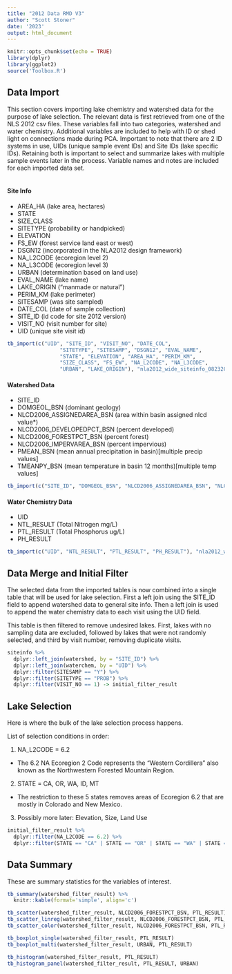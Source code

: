 ---
title: "2012 Data RMD V3"
author: "Scott Stoner"
date: '2023'
output: html_document
---

```{r setup, include=FALSE}
knitr::opts_chunk$set(echo = TRUE)
library(dplyr)
library(ggplot2)
source('Toolbox.R')
```

## Data Import

This section covers importing lake chemistry and watershed data for the purpose of lake selection. The relevant data is first retrieved from one of the NLS 2012 csv files. These variables fall into two categories, watershed and water chemistry. Additional variables are included to help with ID or shed light on connections made during PCA. Important to note that there are 2 ID systems in use, UIDs (unique sample event IDs) and Site IDs (lake specific IDs). Retaining both is important to select and summarize lakes with multiple sample events later in the process. Variable names and notes are included for each imported data set. \
\

#### Site Info

- AREA_HA (lake area, hectares)
- STATE
- SIZE_CLASS
- SITETYPE (probability or handpicked)
- ELEVATION
- FS_EW (forest service land east or west)
- DSGN12 (incorporated in the NLA2012 design framework)
- NA_L2CODE (ecoregion level 2)
- NA_L3CODE (ecoregion level 3)
- URBAN (determination based on land use)
- EVAL_NAME (lake name)
- LAKE_ORIGIN (“manmade or natural”)
- PERIM_KM (lake perimeter)
- SITESAMP (was site sampled)
- DATE_COL (date of sample collection)
- SITE_ID (id code for site 2012 version)
- VISIT_NO (visit number for site)
- UID (unique site visit id)

``` {r import_siteinfo}
tb_import(c("UID", "SITE_ID", "VISIT_NO", "DATE_COL",
                 "SITETYPE", "SITESAMP", "DSGN12", "EVAL_NAME",
                 "STATE", "ELEVATION", "AREA_HA", "PERIM_KM",
                 "SIZE_CLASS", "FS_EW", "NA_L2CODE", "NA_L3CODE",
                 "URBAN", "LAKE_ORIGIN"), "nla2012_wide_siteinfo_08232016.csv") -> siteinfo
```

#### Watershed Data

- SITE_ID
- DOMGEOL_BSN (dominant geology)
- NLCD2006_ASSIGNEDAREA_BSN (area within basin assigned nlcd value*)
- NLCD2006_DEVELOPEDPCT_BSN (percent developed)
- NLCD2006_FORESTPCT_BSN (percent forest)
- NLCD2006_IMPERVAREA_BSN (percent impervious)
- PMEAN_BSN (mean annual precipitation in basin)[multiple precip values]
- TMEANPY_BSN (mean temperature in basin 12 months)[multiple temp values]

``` {r import_watershed}
tb_import(c("SITE_ID", "DOMGEOL_BSN", "NLCD2006_ASSIGNEDAREA_BSN", "NLCD2006_DEVELOPEDPCT_BSN", "NLCD2006_FORESTPCT_BSN", "NLCD2006_IMPERVAREA_BSN", "PMEAN_BSN", "TMEANPY_BSN"), "nla2012_wide_watershed.csv") -> watershed
```

#### Water Chemistry Data

- UID
- NTL_RESULT (Total Nitrogen mg/L)
- PTL_RESULT (Total Phosphorus ug/L)
- PH_RESULT

``` {r import_waterchem}
tb_import(c("UID", "NTL_RESULT", "PTL_RESULT", "PH_RESULT"), "nla2012_waterchem_wide.csv") -> waterchem
```

## Data Merge and Initial Filter

The selected data from the imported tables is now combined into a single table that will be used for lake selection. First a left join using the SITE_ID field to append watershed data to general site info. Then a left join is used to append the water chemistry data to each visit using the UID field. 

This table is then filtered to remove undesired lakes. First, lakes with no sampling data are excluded, followed by lakes that were not randomly selected, and third by visit number, removing duplicate visits.

``` {r lake_data_merge}
siteinfo %>%
  dplyr::left_join(watershed, by = "SITE_ID") %>%
  dplyr::left_join(waterchem, by = "UID") %>%
  dplyr::filter(SITESAMP == "Y") %>%
  dplyr::filter(SITETYPE == "PROB") %>%
  dplyr::filter(VISIT_NO == 1) -> initial_filter_result
```

## Lake Selection \

Here is where the bulk of the lake selection process happens. 

List of selection conditions in order:

1. NA_L2CODE = 6.2
  - The 6.2 NA Ecoregion 2 Code represents the "Western Cordillera" also known as the Northwestern Forested Mountain Region.
2. STATE = CA, OR, WA, ID, MT
  - The restriction to these 5 states removes areas of Ecoregion 6.2 that are mostly in Colorado and New Mexico.
3. Possibly more later: Elevation, Size, Land Use

``` {r lake_selection}
initial_filter_result %>%
  dplyr::filter(NA_L2CODE == 6.2) %>%
  dplyr::filter(STATE == "CA" | STATE == "OR" | STATE == "WA" | STATE == "ID" | STATE == "MT") -> watershed_filter_result
```

## Data Summary

These are summary statistics for the variables of interest.

``` {r initial_data_summary}
tb_summary(watershed_filter_result) %>%
  knitr::kable(format='simple', align='c')
```

``` {r scatter_linreg}
tb_scatter(watershed_filter_result, NLCD2006_FORESTPCT_BSN, PTL_RESULT)
tb_scatter_linreg(watershed_filter_result, NLCD2006_FORESTPCT_BSN, PTL_RESULT)
tb_scatter_color(watershed_filter_result, NLCD2006_FORESTPCT_BSN, PTL_RESULT, URBAN)
```
``` {r boxplot}
tb_boxplot_single(watershed_filter_result, PTL_RESULT)
tb_boxplot_multi(watershed_filter_result, URBAN, PTL_RESULT)
```

``` {r histogram}
tb_histogram(watershed_filter_result, PTL_RESULT)
tb_histogram_panel(watershed_filter_result, PTL_RESULT, URBAN)
```